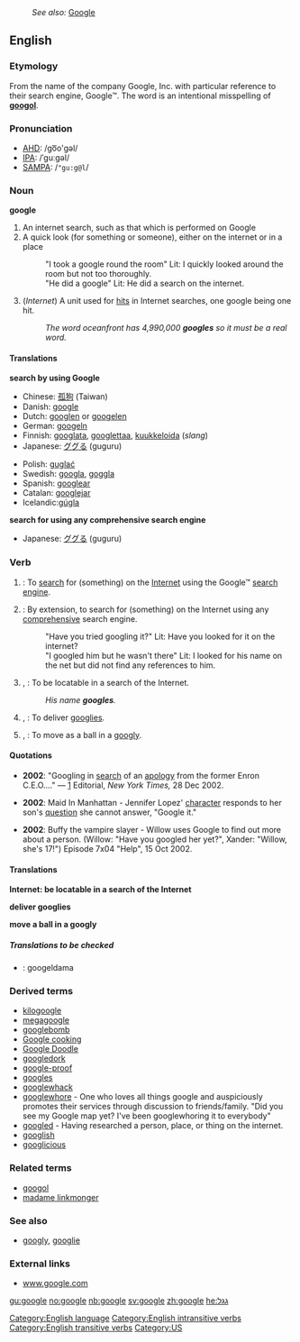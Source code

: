 :''See also:'' [[Google]]
{{wikipedia}}
==English==

===Etymology===
From the name of the company Google, Inc. with particular reference to their  search engine, Google™.  The word is an intentional misspelling of '''[[googol]]'''.

===Pronunciation===
*[[AHD]]: /go͞o'gəl/
*[[IPA]]: /ˈguːgəl/
*[[SAMPA]]: /<tt>"gu:g@l</tt>/

===Noun===
'''google'''

# An internet search, such as that which is performed on Google
# A quick look (for something or someone), either on the internet or in a place
#:"I took a google round the room" Lit: I quickly looked around the room but not too thoroughly.
#:"He did a google" Lit: He did a search on the internet.
# (''Internet'') A unit used for [[hit]]s in Internet searches, one google being one hit.
#:''The word oceanfront has 4,990,000 '''googles''' so it must be a real word.''

====Translations====

'''search by using Google'''
{{top}}
*Chinese: [[孤狗]] (Taiwan)
*Danish: [[google]]
*Dutch: [[googlen]] or [[googelen]]
*German: [[googeln]]
*Finnish: [[googlata]], [[googlettaa]], [[kuukkeloida]] (''slang'')
*Japanese: [[ググる]] (guguru)
{{mid}}
*Polish: [[guglać]]
*Swedish: [[googla]], [[goggla]]
*Spanish: [[googlear]]
*Catalan: [[googlejar]]
*Icelandic:[[gúgla]]
{{bottom}}

'''search for using any comprehensive search engine'''
{{top}}
{{mid}}
*Japanese: [[ググる]] (guguru)
{{bottom}}

===Verb===
{{en-infl-reg-other-e|googl|e||}}

# {{transitive}}: To [[search]] for (something) on the [[Internet]] using the Google™ [[search engine]].
# {{transitive}}: By extension, to search for (something) on the Internet using any [[comprehensive]] search engine.
#:"Have you tried googling it?" Lit: Have you looked for it on the internet?
#:"I googled him but he wasn't there" Lit: I looked for his name on the net but did not find any references to him.
# {{transitive}}, {{internet}}: To be locatable in a search of the Internet.
#:''His name '''googles'''.''
# {{intransitive}}, {{cricket}}: To deliver [[googly|googlies]].
# {{intransitive}}, {{cricket}}: To move as a ball in a [[googly]].


====Quotations====
*'''2002''': "Googling in [[search]] of an [[apology]] from the former Enron C.E.O...." &mdash; [http://www.nytimes.com/2002/12/28/opinion/28KELL.html?pagewanted=2&todaysheadlines] Editorial, ''New York Times,'' 28 Dec 2002.

*'''2002''': Maid In Manhattan - Jennifer Lopez' [[character]] responds to her son's [[question]] she cannot answer, "Google it."

*'''2002''': Buffy the vampire slayer - Willow uses Google to find out more about a person. (Willow: "Have you googled her yet?", Xander: "Willow, she's 17!") Episode 7x04 "Help", 15 Oct 2002.


====Translations====

'''Internet: be locatable in a search of the Internet'''
{{top}}
{{mid}}
{{bottom}}

'''deliver googlies'''
{{top}}
{{mid}}
{{bottom}}

'''move a ball in a googly'''
{{top}}
{{mid}}
{{bottom}}


=====Translations to be checked=====
<!--Remove this section once all of the translations below have been moved into the tables above.-->
{{checktrans}}

*{{ttbc|Estonian}}: googeldama

===Derived terms===
*[[kilogoogle]]<!-- = 1024 search engine hits-->
*[[megagoogle]]<!--(rare) = 1024 kilogoogles-->
*[[googlebomb]]
*[[Google cooking]]
*[[Google Doodle]]
*[[googledork]]
*[[google-proof]]
*[[googles]]
*[[googlewhack]]
*[[googlewhore]] - One who loves all things google and auspiciously promotes their services through discussion to friends/family. "Did you see my Google map yet? I've been googlewhoring it to everybody"
*[[googled]] - Having researched a person, place, or thing on the internet.
*[[googlish]]
*[[googlicious]]

===Related terms===
*[[googol]]
*[[madame linkmonger]]

===See also===
*[[googly]], [[googlie]]

===External links===
*[http://www.Google.com www.google.com]

[[Category:English language]]
[[Category:English intransitive verbs]]
[[Category:English transitive verbs]]
[[Category:US]]

[[gu:google]]
[[no:google]]
[[nb:google]]
[[sv:google]]
[[zh:google]]
[[he:גגל]]